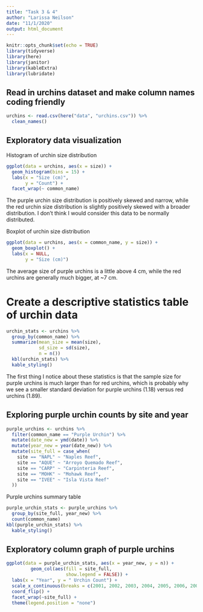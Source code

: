 ```yaml
---
title: "Task 3 & 4"
author: "Larissa Neilson"
date: "11/1/2020"
output: html_document
---
```


```r
knitr::opts_chunk$set(echo = TRUE)
library(tidyverse)
library(here)
library(janitor)
library(kableExtra)
library(lubridate)
```

## Read in urchins dataset and make column names coding friendly

```r
urchins <- read.csv(here("data", "urchins.csv")) %>% 
  clean_names()
```

## Exploratory data visualization

Histogram of urchin size distribution

```r
ggplot(data = urchins, aes(x = size)) +
  geom_histogram(bins = 15) +
  labs(x = "Size (cm)",
       y = "Count") +
  facet_wrap(~ common_name)
```

The purple urchin size distribution is positively skewed and narrow, while the red urchin size distribution is slightly positively skewed with a broader distribution. I don't think I would consider this data to be normally distributed.

Boxplot of urchin size distribution 

```r
ggplot(data = urchins, aes(x = common_name, y = size)) +
  geom_boxplot() +
  labs(x = NULL,
       y = "Size (cm)")
```

The average size of purple urchins is a little above 4 cm, while the red urchins are generally much bigger, at ~7 cm.

# Create a descriptive statistics table of urchin data

```r
urchin_stats <- urchins %>%
  group_by(common_name) %>% 
  summarize(mean_size = mean(size),
            sd_size = sd(size),
            n = n())
  kbl(urchin_stats) %>% 
  kable_styling()
```
The first thing I notice about these statistics is that the sample size for purple urchins is much larger than for red urchins, which is probably why we see a smaller standard deviation for purple urchins (1.18) versus red urchins (1.89).

## Exploring purple urchin counts by site and year

```r
purple_urchins <- urchins %>% 
  filter(common_name == "Purple Urchin") %>% 
  mutate(date_new = ymd(date)) %>%
  mutate(year_new = year(date_new)) %>% 
  mutate(site_full = case_when(
    site == "NAPL" ~ "Naples Reef",
    site == "AQUE" ~ "Arroyo Quemado Reef",
    site == "CARP" ~ "Carpinteria Reef",
    site == "MOHK" ~ "Mohawk Reef",
    site == "IVEE" ~ "Isla Vista Reef"
  ))

```

Purple urchins summary table

```r
purple_urchin_stats <- purple_urchins %>% 
  group_by(site_full, year_new) %>% 
  count(common_name)
kbl(purple_urchin_stats) %>% 
  kable_styling()
```

## Exploratory column graph of purple urchins

```r
ggplot(data = purple_urchin_stats, aes(x = year_new, y = n)) +
         geom_col(aes(fill = site_full,
                      show.legend = FALSE)) +
  labs(x = "Year", y = " Urchin Count") +
  scale_x_continuous(breaks = c(2001, 2002, 2003, 2004, 2005, 2006, 2007, 2008, 2009, 2010, 2011, 2012)) +
  coord_flip() +
  facet_wrap(~site_full) +
  theme(legend.position = "none")
```

